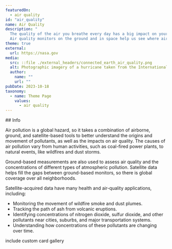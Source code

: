 ```yaml
---
featuredOn:
  - air quality
id: "air_quality"
name: Air Quality
description: "
  The quality of the air you breathe every day has a big impact on your health.
  Air quality monitors on the ground and in space help us see where air pollution is improving and where there is more work to be done."
theme: true
external:
  url: https://nasa.gov
media:
  src: ::file ./external_headers/connected_earth_air_quality.png
  alt: Photographic imagery of a hurricane taken from the International Space Station
  author:
    name: ""
    url: ""
pubDate: 2023-10-18
taxonomy:
  - name: Theme Page
    values:
      - air quality
---
```


<Block>
  <Prose>
  ## Info

  Air pollution is a global hazard, so it takes a combination of airborne, ground, and satellite-based tools to better understand the origins and movement of pollutants, as well as the impacts on air quality.
  The causes of air pollution vary from human activities, such as coal-fired power plants, to natural events, like wildfires and dust storms.

  Ground-based measurements are also used to assess air quality and the concentrations of different types of atmospheric pollution.
  Satellite data helps fill the gaps between ground-based monitors, so there is global coverage over all neighborhoods.

  Satellite-acquired data have many health and air-quality applications, including:
  * Monitoring the movement of wildfire smoke and dust plumes.
  * Tracking the path of ash from volcanic eruptions.
  * Identifying concentrations of nitrogen dioxide, sulfur dioxide, and other pollutants near cities, suburbs, and major transportation systems.
  * Understanding how concentrations of these pollutants are changing over time.
  </Prose>
</Block>

<Block type="wide">
  <Prose> include custom card gallery </Prose>
</Block>
